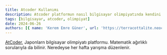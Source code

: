 ```yaml
---
title: Atcoder Kullanımı
description: Atcoder platformun nasıl bilgisayar olimpiyatında kendini geliştirmek için kullanılabilinmektedir?
tags: [bilgisayar, atcoder, olimpiyat]
date: 2024-06-26
authors: [{ name: 'Kerem Emre Güner', url: 'https://terracottalite.neocities.org/' }, { name: 'Mehmet Kutay Bozkurt', url: 'https://www.mkutay.dev' }]
---
```


[AtCoder](https://atcoder.jp), Japonlarn bilgisayar olimpiyatı platformu. Matematik ağırlıklı sorularıyla da bilinir. Neredeyse her hafta yarışma düzenlenir.